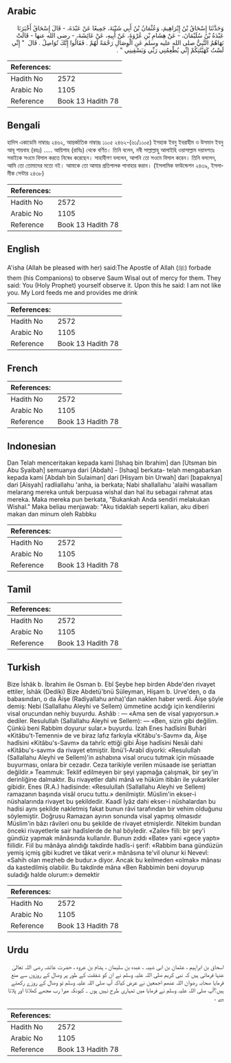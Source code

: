 ## Arabic


<div dir="rtl" lang="ar" style={{fontSize:'larger',backgroundColor:'#f8f9fa',padding:20}}>
وَحَدَّثَنَا إِسْحَاقُ بْنُ إِبْرَاهِيمَ، وَعُثْمَانُ بْنُ أَبِي شَيْبَةَ، جَمِيعًا عَنْ عَبْدَةَ، - قَالَ إِسْحَاقُ أَخْبَرَنَا عَبْدَةُ بْنُ سُلَيْمَانَ، - عَنْ هِشَامِ بْنِ عُرْوَةَ، عَنْ أَبِيهِ، عَنْ عَائِشَةَ، - رضى الله عنها - قَالَتْ نَهَاهُمُ النَّبِيُّ صلى الله عليه وسلم عَنِ الْوِصَالِ رَحْمَةً لَهُمْ ‏.‏ فَقَالُوا إِنَّكَ تُوَاصِلُ ‏.‏ قَالَ ‏ "‏ إِنِّي لَسْتُ كَهَيْئَتِكُمْ إِنِّي يُطْعِمُنِي رَبِّي وَيَسْقِينِي ‏"‏ ‏.‏
</div>
<div style={{backgroundColor:'#f8f9fa',padding:20, marginBottom: 10}}><table> <thead> <tr> <th>References:</th> <th></th> </tr> </thead> <tbody><tr><td>Hadith No</td><td>2572</td></tr><tr><td>Arabic No</td><td>1105</td></tr><tr><td>Reference</td><td>Book 13 Hadith 78</td></tr></tbody></table></div>

## Bengali


<div dir="ltr" lang="bn" style={{fontSize:'larger',backgroundColor:'#f8f9fa',padding:20}}>
হাদিস একাডেমি নাম্বারঃ ২৪৬২, আন্তর্জাতিক নাম্বারঃ ১১০৫ ২৪৬২-(৬১/১১০৫) ইসহাক ইবনু ইবরাহীম ও উসমান ইবনু আবূ শায়বাহ (রহঃ) ..... আয়িশাহ (রাযিঃ) থেকে বর্ণিত। তিনি বলেন, নবী সাল্লাল্লাহু আলাইহি ওয়াসাল্লাম দয়াবশতঃ সবাইকে সওমে বিসাল করতে নিষেধ করেছেন। সাহাবীগণ বললেন, আপনি তো সওমে বিসাল করেন। তিনি বললেন, আমি তো তোমাদের মতো নই। আমাকে তো আমার প্রতিপালক পানাহার করান। (ইসলামিক ফাউন্ডেশন ২৪৩৯, ইসলামীক সেন্টার ২৪৩৮)
</div>
<div style={{backgroundColor:'#f8f9fa',padding:20, marginBottom: 10}}><table> <thead> <tr> <th>References:</th> <th></th> </tr> </thead> <tbody><tr><td>Hadith No</td><td>2572</td></tr><tr><td>Arabic No</td><td>1105</td></tr><tr><td>Reference</td><td>Book 13 Hadith 78</td></tr></tbody></table></div>

## English


<div dir="ltr" lang="en" style={{fontSize:'larger',backgroundColor:'#f8f9fa',padding:20}}>
A'isha (Allah be pleased with her) said:The Apostle of Allah (ﷺ) forbade them (his Companions) to observe Saum Wisal out of mercy for them. They said: You (Holy Prophet) yourself observe it. Upon this he said: I am not like you. My Lord feeds me and provides me drink
</div>
<div style={{backgroundColor:'#f8f9fa',padding:20, marginBottom: 10}}><table> <thead> <tr> <th>References:</th> <th></th> </tr> </thead> <tbody><tr><td>Hadith No</td><td>2572</td></tr><tr><td>Arabic No</td><td>1105</td></tr><tr><td>Reference</td><td>Book 13 Hadith 78</td></tr></tbody></table></div>

## French


<div dir="ltr" lang="fr" style={{fontSize:'larger',backgroundColor:'#f8f9fa',padding:20}}>

</div>
<div style={{backgroundColor:'#f8f9fa',padding:20, marginBottom: 10}}><table> <thead> <tr> <th>References:</th> <th></th> </tr> </thead> <tbody><tr><td>Hadith No</td><td>2572</td></tr><tr><td>Arabic No</td><td>1105</td></tr><tr><td>Reference</td><td>Book 13 Hadith 78</td></tr></tbody></table></div>

## Indonesian


<div dir="ltr" lang="id" style={{fontSize:'larger',backgroundColor:'#f8f9fa',padding:20}}>
Dan Telah menceritakan kepada kami [Ishaq bin Ibrahim] dan [Utsman bin Abu Syaibah] semuanya dari [Abdah] - [Ishaq] berkata- telah mengabarkan kepada kami [Abdah bin Sulaiman] dari [Hisyam bin Urwah] dari [bapaknya] dari [Aisyah] radliallahu 'anha, ia berkata; Nabi shallallahu 'alaihi wasallam melarang mereka untuk berpuasa wishal dan hal itu sebagai rahmat atas mereka. Maka mereka pun berkata, "Bukankah Anda sendiri melakukan Wishal." Maka beliau menjawab: "Aku tidaklah seperti kalian, aku diberi makan dan minum oleh Rabbku
</div>
<div style={{backgroundColor:'#f8f9fa',padding:20, marginBottom: 10}}><table> <thead> <tr> <th>References:</th> <th></th> </tr> </thead> <tbody><tr><td>Hadith No</td><td>2572</td></tr><tr><td>Arabic No</td><td>1105</td></tr><tr><td>Reference</td><td>Book 13 Hadith 78</td></tr></tbody></table></div>

## Tamil


<div dir="ltr" lang="ta" style={{fontSize:'larger',backgroundColor:'#f8f9fa',padding:20}}>

</div>
<div style={{backgroundColor:'#f8f9fa',padding:20, marginBottom: 10}}><table> <thead> <tr> <th>References:</th> <th></th> </tr> </thead> <tbody><tr><td>Hadith No</td><td>2572</td></tr><tr><td>Arabic No</td><td>1105</td></tr><tr><td>Reference</td><td>Book 13 Hadith 78</td></tr></tbody></table></div>

## Turkish


<div dir="ltr" lang="tr" style={{fontSize:'larger',backgroundColor:'#f8f9fa',padding:20}}>
Bize İshâk b. İbrahim ile Osman b. Ebî Şeybe hep birden Abde'den rivayet ettiler, İshâk (Dediki) Bize Abdetü'bnü Süleyman, Hişam b. Urve'den, o da babasından, o da Âişe (Radiyallahu anha)'dan naklen haber verdi. Âişe şöyle demiş: Nebi (Sallallahu Aleyhi ve Sellem) ümmetine acıdığı için kendilerini visal orucundan nehiy buyurdu. Ashâb : — «Ama sen de visal yapıyorsun.» dediler. Resulullah (Sallallahu Aleyhi ve Sellem): — «Ben, sizin gibi değilim. Çünkü beni Rabbim doyurur sular.» buyurdu. İzah Enes hadîsini Buhâri «Kitâbu't-Temenni» de ve biraz lafız farkıyla «Kitâbu's-Savm» da, Âişe hadîsini «Kitâbu's-Savm» da tahrîc ettiği gibi Âişe hadîsini Nesâi dahi «Kitâbu's-savm» da rivayet etmiştir. İbnü'l-Arabî diyorki: «Resulullah (Sallallahu Aleyhi ve Sellem)'in ashabına visal orucu tutmak için müsaade buyurması, onlara bir cezadır. Ceza tarikiyle verilen müsaade ise şeriattan değildir.» Teammuk: Teklif edilmeyen bir şeyi yapmağa çalışmak, bir şey'in derinliğine dalmaktır. Bu rivayetler dahi mânâ ve hüküm itibârı ile yukarkiler gibidir. Enes (R.A.) hadisinde: «Resulullah (Sallallahu Aleyhi ve Sellem) ramazanın başında visâl orucu tuttu.» denilmiştir. Müslim'in ekser-i nüshalarında rivayet bu şekildedir. Kaadî İyâz dahi ekser-i nüshalardan bu hadisi aynı şekilde nakletmiş fakat bunun râvi tarafından bir vehim olduğunu söylemiştir. Doğrusu Ramazan ayının sonunda visal yapmış olmasıdır Müslim'in bâzı râvileri onu bu şekilde de rivayet etmişlerdir. Nitekim bundan önceki rivayetlerle sair hadîslerde de hal böyledir. «Zaile» fiili: bir şey'i gündüz yapmak mânâsında kullanılır. Bunun zıddı «Bate» yani «gece yaptı» fiilidir. Fiil bu mânâya alındığı takdirde hadîs-i şerif: «Rabbim bana gündüzün yemiş içmiş gibi kudret ve tâkat verir.» mânâsına te'vil olunur ki Nevevî: «Sahih olan mezheb de budur.» diyor. Ancak bu keilmeden «olmak» mânası da kastedilmiş olabilir. Bu takdirde mâna «Ben Rabbimin beni doyurup suladığı halde olurum:» demektir
</div>
<div style={{backgroundColor:'#f8f9fa',padding:20, marginBottom: 10}}><table> <thead> <tr> <th>References:</th> <th></th> </tr> </thead> <tbody><tr><td>Hadith No</td><td>2572</td></tr><tr><td>Arabic No</td><td>1105</td></tr><tr><td>Reference</td><td>Book 13 Hadith 78</td></tr></tbody></table></div>

## Urdu


<div dir="rtl" lang="ur" style={{fontSize:'larger',backgroundColor:'#f8f9fa',padding:20}}>
اسحاق بن ابراہیم ، عثمان بن ابی شیبہ ، عبدہ بن سلیمان ، ہشام بن عروہ ، حضرت عائشہ رضی اللہ تعالیٰ عنہا فرماتی ہیں کہ نبی کریم صلی اللہ علیہ وسلم نے ان کو شفقت کے طور پر وصال کے روزوں سے منع فرمایا صحابہ رضوان اللہ عنھم اجمعین نے عرض کیاکہ آپ صلی اللہ علیہ وسلم تو وصال کے روزے رکھتے ہیں؟آپ صلی اللہ علیہ وسلم نے فرمایا میں تمہاری طرح نہیں ہوں ۔ کیونکہ میرا رب مجھے کھلاتا اور پلاتا ہے ۔
</div>
<div style={{backgroundColor:'#f8f9fa',padding:20, marginBottom: 10}}><table> <thead> <tr> <th>References:</th> <th></th> </tr> </thead> <tbody><tr><td>Hadith No</td><td>2572</td></tr><tr><td>Arabic No</td><td>1105</td></tr><tr><td>Reference</td><td>Book 13 Hadith 78</td></tr></tbody></table></div>